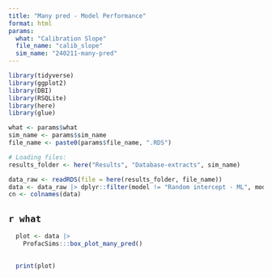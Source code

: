 ```yaml
---
title: "Many pred - Model Performance"
format: html
params:
  what: "Calibration Slope"
  file_name: "calib_slope"
  sim_name: "240211-many-pred"
---
```



```r
library(tidyverse)
library(ggplot2)
library(DBI)
library(RSQLite)
library(here)
library(glue)

what <- params$what
sim_name <- params$sim_name
file_name <- paste0(params$file_name, ".RDS")

# Loading files:
results_folder <- here("Results", "Database-extracts", sim_name)

data_raw <- readRDS(file = here(results_folder, file_name)) 
data <- data_raw |> dplyr::filter(model != "Random intercept - ML", model != "Hausman - centred") |> tibble()
cn <- colnames(data)


```



## `r what`

```r

  plot <- data |>
    ProfacSims:::box_plot_many_pred() 

  
  print(plot)
  



```
